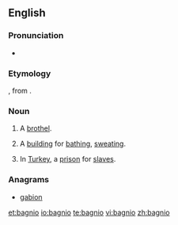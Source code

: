 ==English==

===Pronunciation===
* {{IPA|/ˈbænɪɔ/}}

===Etymology===
{{etyl|it}} {{term|bagno|lang=it}}, from {{etyl|la}} {{lena}} {{term|balneum|lang=la||bath}}.

===Noun===
{{en-noun}}

# A [[brothel]].
# {{obsolete}} A [[building]] for [[bathe|bathing]], [[sweat]]ing.
# {{obsolete}} In [[Turkey]], a [[prison]] for [[slave]]s.

===Anagrams===
* [[gabion#English|gabion]]

[[et:bagnio]]
[[io:bagnio]]
[[te:bagnio]]
[[vi:bagnio]]
[[zh:bagnio]]